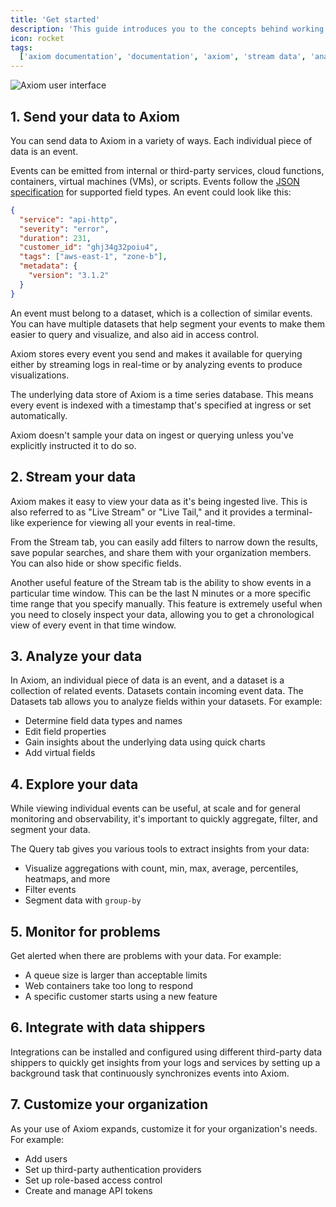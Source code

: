 ```yaml
---
title: 'Get started'
description: 'This guide introduces you to the concepts behind working with Axiom and provides a short introduction to each of the high-level features.'
icon: rocket
tags:
  ['axiom documentation', 'documentation', 'axiom', 'stream data', 'analyze data', 'explore data']
---
```


<Frame caption="Axiom user interface">
  <img src="/doc-assets/intro.png" alt="Axiom user interface" />
</Frame>

## 1. Send your data to Axiom

You can send data to Axiom in a variety of ways. Each individual piece of data is an event.

Events can be emitted from internal or third-party services, cloud functions, containers, virtual machines (VMs), or scripts. Events follow the [JSON specification](https://www.json.org/json-en.html) for supported field types. An event could look like this:

```json
{
  "service": "api-http",
  "severity": "error",
  "duration": 231,
  "customer_id": "ghj34g32poiu4",
  "tags": ["aws-east-1", "zone-b"],
  "metadata": {
    "version": "3.1.2"
  }
}
```

An event must belong to a dataset, which is a collection of similar events. You can have multiple datasets that help segment your events to make them easier to query and visualize, and also aid in access control.

Axiom stores every event you send and makes it available for querying either by streaming logs in real-time or by analyzing events to produce visualizations.

The underlying data store of Axiom is a time series database. This means every event is indexed with a timestamp that's specified at ingress or set automatically.

Axiom doesn't sample your data on ingest or querying unless you've explicitly instructed it to do so.

<Card title="Send data to Axiom" icon="paper-plane" href="/send-data/ingest"></Card>

## 2. Stream your data

Axiom makes it easy to view your data as it's being ingested live. This is also referred to as "Live Stream" or "Live Tail," and it provides a terminal-like experience for viewing all your events in real-time.

From the Stream tab, you can easily add filters to narrow down the results, save popular searches, and share them with your organization members. You can also hide or show specific fields.

Another useful feature of the Stream tab is the ability to show events in a particular time window. This can be the last N minutes or a more specific time range that you specify manually. This feature is extremely useful when you need to closely inspect your data, allowing you to get a chronological view of every event in that time window.

<Card title="Stream data" icon="screencast" href="/query-data/stream"></Card>

## 3. Analyze your data

In Axiom, an individual piece of data is an event, and a dataset is a collection of related events. Datasets contain incoming event data. The Datasets tab allows you to analyze fields within your datasets. For example:

- Determine field data types and names
- Edit field properties
- Gain insights about the underlying data using quick charts
- Add virtual fields

<Card title="Analyze data" icon="server" href="/query-data/datasets"></Card>

## 4. Explore your data

While viewing individual events can be useful, at scale and for general monitoring and observability, it's important to quickly aggregate, filter, and segment your data.

The Query tab gives you various tools to extract insights from your data:
- Visualize aggregations with count, min, max, average, percentiles, heatmaps, and more
- Filter events
- Segment data with `group-by`

<Card title="Explore data" icon="magnifying-glass" href="/query-data/explore"></Card>

## 5. Monitor for problems

Get alerted when there are problems with your data. For example:

- A queue size is larger than acceptable limits
- Web containers take too long to respond
- A specific customer starts using a new feature

<Card title="Monitor data" icon="desktop" href="/monitor-data/monitors"></Card>

## 6. Integrate with data shippers

Integrations can be installed and configured using different third-party data shippers to quickly get insights from your logs and services by setting up a background task that continuously synchronizes events into Axiom.

<Card title="Integrate with data shippers" icon="ship" href="/send-data/ingest#data-shippers"></Card>

## 7. Customize your organization

As your use of Axiom expands, customize it for your organization's needs. For example:

- Add users
- Set up third-party authentication providers
- Set up role-based access control
- Create and manage API tokens

<Card title="Customize your organization" icon="gear" href="/reference/settings"></Card>